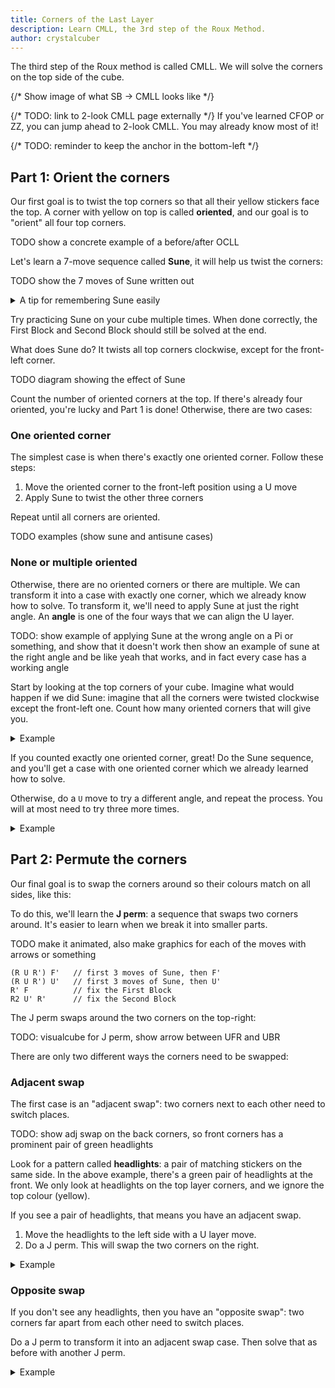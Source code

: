 ```yaml
---
title: Corners of the Last Layer
description: Learn CMLL, the 3rd step of the Roux Method.
author: crystalcuber
---
```



The third step of the Roux method is called CMLL. We will solve the corners on the top side of the cube.

{/* Show image of what SB -> CMLL looks like */}

{/* TODO: link to 2-look CMLL page externally */}
<Callout type="info">
  If you've learned CFOP or ZZ, you can jump ahead to 2-look CMLL. You may already know most of it!
</Callout>

{/* TODO: reminder to keep the anchor in the bottom-left */}

## Part 1: Orient the corners

Our first goal is to twist the top corners so that all their yellow stickers face the top.
A corner with yellow on top is called **oriented**, and our goal is to "orient" all four top corners.

TODO show a concrete example of a before/after OCLL

Let's learn a 7-move sequence called **Sune**, it will help us twist the corners:

TODO show the 7 moves of Sune written out

<details>
<summary>A tip for remembering Sune easily</summary>
Pay attention to what it does to the front-right pair:

<TwistyPlayer
  rotateStickering="x2 y"
  className="size-48"
  cameraLatitude="20"
  cameraLongitude="40"
  experimentalStickeringMaskOrbits={STICKERINGS.SB_FRONT_PAIR}
  alg="R U R' U R U2 R'"
  tempoScale="0.75"
/>
<span>Moves: `R U R' U R U2 R'`</span>

- The first three moves (`R U R'`) takes out the front-right pair of the Second Block.
- Then, there's a `U` to move that pair further away.
- Finally, `R U2 R'` inserts the pair back into the Second Block.

</details>

Try practicing Sune on your cube multiple times. When done correctly, the First Block and Second Block should still be solved at the end.

What does Sune do? It twists all top corners clockwise, except for the front-left corner.

TODO diagram showing the effect of Sune

Count the number of oriented corners at the top. If there's already four oriented, you're lucky and Part 1 is done! Otherwise, there are two cases:

### One oriented corner

The simplest case is when there's exactly one oriented corner. Follow these steps:
1. Move the oriented corner to the front-left position using a U move
2. Apply Sune to twist the other three corners

Repeat until all corners are oriented.

TODO examples (show sune and antisune cases)

### None or multiple oriented

Otherwise, there are no oriented corners or there are multiple. We can transform it into a case with exactly one corner, which we already know how to solve. To transform it, we'll need to apply Sune at just the right angle. An **angle** is one of the four ways that we can align the U layer.

TODO: show example of applying Sune at the wrong angle on a Pi or something, and show that it doesn't work
then show an example of sune at the right angle and be like yeah that works, and in fact every case has a working angle

Start by looking at the top corners of your cube. Imagine what would happen if we did Sune: imagine that all the corners were twisted clockwise except the front-left one. Count how many oriented corners that will give you.

<details>

<summary>Example</summary>

<TwistyPlayer
  rotateStickering="x2 y"
  className="size-48"
  cameraLatitude="45"
  cameraLongitude="40"
  experimentalStickeringMaskOrbits={STICKERINGS.CMLL}
  experimentalSetupAlg="R U2 R2 U' R2 U' R2 U2 R U'"
  controlPanel="none"
/>

TODO: make these visualizers have arrows on them

- Front-left will stay not oriented.
- Front-right will be twisted so its yellow sticker would face the top. Oriented!
- Back-right will be twisted so its yellow sticker would face the top. Oriented!
- Back-left will be twisted so its yellow sticker would face the back. Not oriented.

There would be two oriented corners.
</details>

If you counted exactly one oriented corner, great! Do the Sune sequence, and you'll get a case with one oriented corner which we already learned how to solve.

Otherwise, do a `U` move to try a different angle, and repeat the process. You will at most need to try three more times.

<details>
<summary>Example</summary>
Continuing with the previous example, we had two oriented corners instead of one.
So we'll do `U` and try again, imagining how Sune would twist the corners:

<TwistyPlayer
  rotateStickering="x2 y"
  className="size-48"
  cameraLatitude="45"
  cameraLongitude="40"
  experimentalStickeringMaskOrbits={STICKERINGS.CMLL}
  experimentalSetupAlg="R U2 R2 U' R2 U' R2 U2 R"
  controlPanel="none"
/>

- Front-left will stay not oriented.
- Front-right will be twisted so its yellow sticker would face the top. Oriented!
- Back-right will be twisted so its yellow sticker would face the right. Not oriented.
- Back-left will be twisted so its yellow sticker would face the back. Not oriented.

There would be one oriented corner. Great, let's apply Sune to get one oriented corner.

<TwistyPlayer
  rotateStickering="x2 y"
  className="size-48"
  cameraLatitude="45"
  cameraLongitude="40"
  experimentalStickeringMaskOrbits={STICKERINGS.CMLL}
  experimentalSetupAlg="R U2 R2 U' R2 U' R2 U2 R"
  alg="R U R' U R U2 R'"
/>
<span>Moves: `R U R' U R U2 R'`</span>

We now have one oriented corner.
</details>

## Part 2: Permute the corners

Our final goal is to swap the corners around so their colours match on all sides, like this:

<TwistyPlayer
  rotateStickering="x2 y"
  className="size-48"
  cameraLatitude="30"
  cameraLongitude="30"
  experimentalStickeringMaskOrbits={STICKERINGS.CMLL}
  controlPanel="none"
/>

To do this, we'll learn the **J perm**: a sequence that swaps two corners around. It's easier to learn when we break it into smaller parts.

TODO make it animated, also make graphics for each of the moves with arrows or something
```
(R U R') F'   // first 3 moves of Sune, then F'
(R U R') U'   // first 3 moves of Sune, then U'
R' F          // fix the First Block
R2 U' R'      // fix the Second Block
```

The J perm swaps around the two corners on the top-right:

TODO: visualcube for J perm, show arrow between UFR and UBR


There are only two different ways the corners need to be swapped:

### Adjacent swap

The first case is an "adjacent swap": two corners next to each other need to switch places.

TODO: show adj swap on the back corners, so front corners has a prominent pair of green headlights

Look for a pattern called **headlights**: a pair of matching stickers on the same side. In the above example, there's a green pair of headlights at the front. We only look at headlights on the top layer corners, and we ignore the top colour (yellow).

If you see a pair of headlights, that means you have an adjacent swap.
1. Move the headlights to the left side with a U layer move.
2. Do a J perm. This will swap the two corners on the right.

<details>
<summary>Example</summary>
TODO: explain
<TwistyPlayer
  experimentalStickeringMaskOrbits={STICKERINGS.CMLL}
  experimentalSetupAlg="R U R' F' R U R' U' R' F R2 U' R' U2"
  alg="U2 R U R' F' R U R' U' R' F R2 U' R'"
  rotateStickering="x2 y"
/>
<span>Moves: `U2 (R U R' F' R U R' U' R' F R2 U' R')`</span>

</details>

### Opposite swap

If you don't see any headlights, then you have an "opposite swap": two corners far apart from each other need to switch places.

Do a J perm to transform it into an adjacent swap case. Then solve that as before with another J perm.

<details>
<summary>Example</summary>
TODO Explain
<TwistyPlayer
  experimentalStickeringMaskOrbits={STICKERINGS.CMLL}
  experimentalSetupAlg="F R U' R' U' R U R' F' R U R' U' R' F R F'"
  alg="R U R' F' R U R' U' R' F R2 U' R'"
  rotateStickering="x2 y"
/>
<span>Moves: `R U R' F' R U R' U' R' F R2 U' R'`</span>
</details>
